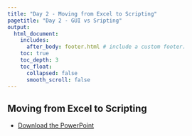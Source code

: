 ```yaml
---
title: "Day 2 - Moving from Excel to Scripting"
pagetitle: "Day 2 - GUI vs Sripting"
output:
  html_document:
    includes:
      after_body: footer.html # include a custom footer.
    toc: true
    toc_depth: 3
    toc_float:
      collapsed: false
      smooth_scroll: false
---
```


## Moving from Excel to Scripting

* [Download the PowerPoint](files/Day-2_Session-03_GUI-vs_Scripting.pptx)

<object class = "pdf" data = "files/Day-2_Session-03_GUI-vs_Scripting.pdf"></object>
